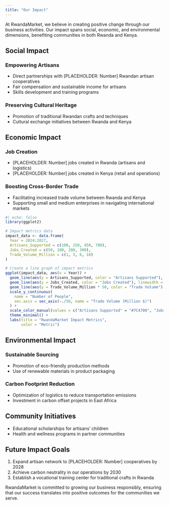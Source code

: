 ```yaml
---
title: "Our Impact"
---
```


At RwandaMarket, we believe in creating positive change through our business activities. Our impact spans social, economic, and environmental dimensions, benefiting communities in both Rwanda and Kenya.

## Social Impact

### Empowering Artisans

-   Direct partnerships with \[PLACEHOLDER: Number\] Rwandan artisan cooperatives
-   Fair compensation and sustainable income for artisans
-   Skills development and training programs

### Preserving Cultural Heritage

-   Promotion of traditional Rwandan crafts and techniques
-   Cultural exchange initiatives between Rwanda and Kenya

## Economic Impact

### Job Creation

-   \[PLACEHOLDER: Number\] jobs created in Rwanda (artisans and logistics)
-   \[PLACEHOLDER: Number\] jobs created in Kenya (retail and operations)

### Boosting Cross-Border Trade

-   Facilitating increased trade volume between Rwanda and Kenya
-   Supporting small and medium enterprises in navigating international markets

```r
#| echo: false
library(ggplot2)

# Impact metrics data
impact_data <- data.frame(
  Year = 2024:2027,
  Artisans_Supported = c(100, 250, 450, 700),
  Jobs_Created = c(50, 100, 200, 300),
  Trade_Volume_Million = c(1, 3, 6, 10)
)

# Create a line graph of impact metrics
ggplot(impact_data, aes(x = Year)) +
  geom_line(aes(y = Artisans_Supported, color = "Artisans Supported"), linewidth = 1.5) +
  geom_line(aes(y = Jobs_Created, color = "Jobs Created"), linewidth = 1.5) +
  geom_line(aes(y = Trade_Volume_Million * 50, color = "Trade Volume"), linewidth = 1.5) +
  scale_y_continuous(
    name = "Number of People",
    sec.axis = sec_axis(~./50, name = "Trade Volume (Million $)")
  ) +
  scale_color_manual(values = c("Artisans Supported" = "#7C4700", "Jobs Created" = "#00A86B", "Trade Volume" = "#FFA500")) +
  theme_minimal() +
  labs(title = "RwandaMarket Impact Metrics",
       color = "Metric")
```

## Environmental Impact

### Sustainable Sourcing

-   Promotion of eco-friendly production methods
-   Use of renewable materials in product packaging

### Carbon Footprint Reduction

-   Optimization of logistics to reduce transportation emissions
-   Investment in carbon offset projects in East Africa

## Community Initiatives

-   Educational scholarships for artisans' children
-   Health and wellness programs in partner communities

## Future Impact Goals

1.  Expand artisan network to \[PLACEHOLDER: Number\] cooperatives by 2028
2.  Achieve carbon neutrality in our operations by 2030
3.  Establish a vocational training center for traditional crafts in Rwanda

RwandaMarket is committed to growing our business responsibly, ensuring that our success translates into positive outcomes for the communities we serve.
